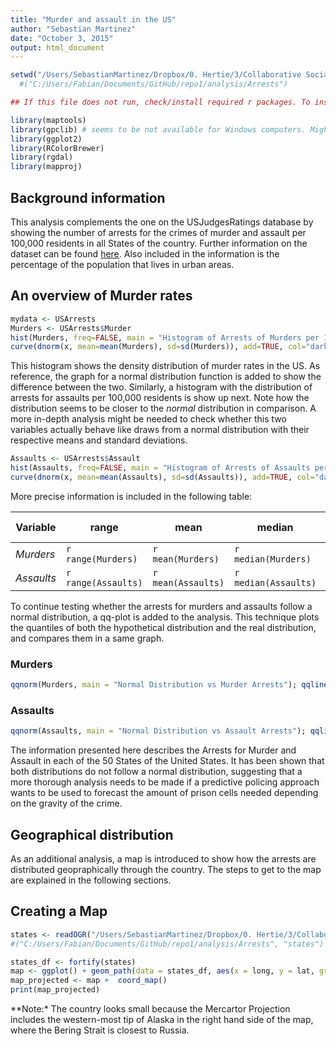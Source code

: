 ```yaml
---
title: "Murder and assault in the US"
author: "Sebastian Martinez"
date: "October 3, 2015"
output: html_document
---
```

```r

setwd("/Users/SebastianMartinez/Dropbox/0. Hertie/3/Collaborative Social Science Data Analysis/GitHub/repo1/analysis/Arrests")
  #("C:/Users/Fabian/Documents/GitHub/repo1/analysis/Arrests")

## If this file does not run, check/install required r packages. To install the missing packages use the code provided in the r-file: in 'Arrests' folder called 'RpackagesInstall'.

library(maptools)
library(gpclib) # seems to be not available for Windows computers. Might affect the map creation at the end.  
library(ggplot2)
library(RColorBrewer)
library(rgdal)
library(mapproj)

```

## Background information

This analysis complements the one on the USJudgesRatings database by showing the number of arrests for the crimes of murder and assault per 100,000 residents in all States of the country. Further information on the dataset can be found [here](https://stat.ethz.ch/R-manual/R-devel/library/datasets/html/USArrests.html). Also included in the information is the percentage of the population that lives in urban areas. 


## An overview of Murder rates

```r
mydata <- USArrests
Murders <- USArrests$Murder
hist(Murders, freq=FALSE, main = "Histogram of Arrests of Murders per 100,000 residents")
curve(dnorm(x, mean=mean(Murders), sd=sd(Murders)), add=TRUE, col="darkblue", lwd=2) 
```
This histogram shows the density distribution of murder rates in the US. As reference, the graph for a normal distribution function is added to show the difference between the two. Similarly, a histogram with the distribution of arrests for assaults per 100,000 residents is show up next. Note how the distribution seems to be closer to the _normal_ distribution in comparison. A more in-depth analysis might be needed to check whether this two variables actually behave like draws from a normal distribution with their respective means and standard deviations.
```r
Assaults <- USArrests$Assault
hist(Assaults, freq=FALSE, main = "Histogram of Arrests of Assaults per 100,000 residents")
curve(dnorm(x, mean=mean(Assaults), sd=sd(Assaults)), add=TRUE, col="darkblue", lwd=2) 
```


More precise information is included in the following table:

|Variable|range|mean|median|standard deviation|
|--------|------------|-----|----|------|------------------|
|*Murders* |`r range(Murders)` | `r mean(Murders)` | `r median(Murders)` |`r sd(Murders)`|
|*Assaults* | `r range(Assaults)` |`r mean(Assaults)`| `r median(Assaults)` |`r sd(Assaults)`|

To continue testing whether the arrests for murders and assaults follow a normal distribution, a qq-plot is added to the analysis. This technique plots the quantiles of both the hypothetical distribution and the real distribution, and compares them in a same graph. 

### Murders
```r
qqnorm(Murders, main = "Normal Distribution vs Murder Arrests"); qqline(Murders, col=2)
```

### Assaults
```r
qqnorm(Assaults, main = "Normal Distribution vs Assault Arrests"); qqline(Assaults, col=2)
```

The information presented here describes the Arrests for Murder and Assault in each of the 50 States of the United States. It has been shown that both distributions do not follow a normal distribution, suggesting that a more thorough analysis needs to be made if a predictive policing approach wants to be used to forecast the amount of prison cells needed depending on the gravity of the crime. 


## Geographical distribution
As an additional analysis, a map is introduced to show how the arrests are distributed geopraphically through the country. The steps to get to the map are explained in the following sections. 



## Creating a Map
```r
states <- readOGR("/Users/SebastianMartinez/Dropbox/0. Hertie/3/Collaborative Social Science Data Analysis/GitHub/repo1/analysis/Arrests/", "states")
#("C:/Users/Fabian/Documents/GitHub/repo1/analysis/Arrests", "states")

states_df <- fortify(states)
map <- ggplot() + geom_path(data = states_df, aes(x = long, y = lat, group = group), color = 'black', fill = 'gray', size = .2)
map_projected <- map +  coord_map()
print(map_projected)
```
**Note:* The country looks small because the Mercartor Projection includes the western-most tip of Alaska in the right hand side of the map, where the Bering Strait is closest to Russia. 




